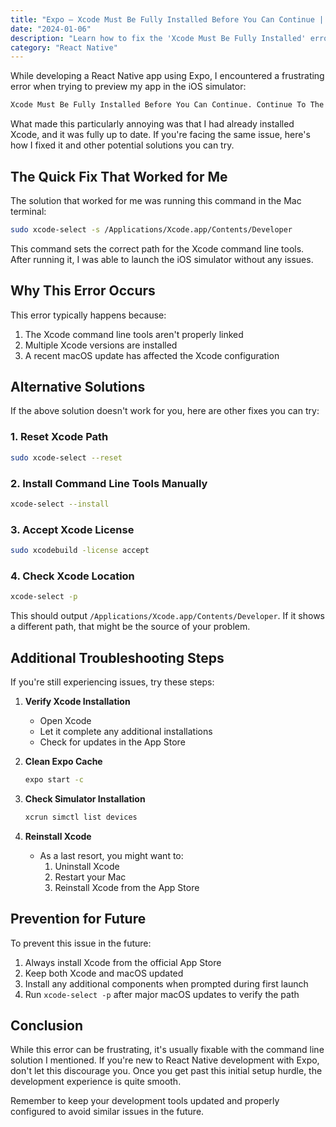 ```yaml
---
title: "Expo — Xcode Must Be Fully Installed Before You Can Continue | Fix"
date: "2024-01-06"
description: "Learn how to fix the 'Xcode Must Be Fully Installed' error in Expo when running iOS simulator, even when Xcode is already installed. Complete troubleshooting guide with multiple solutions."
category: "React Native"
---
```


While developing a React Native app using Expo, I encountered a frustrating error when trying to preview my app in the iOS simulator:

```bash
Xcode Must Be Fully Installed Before You Can Continue. Continue To The App Store?
```

What made this particularly annoying was that I had already installed Xcode, and it was fully up to date. If you're facing the same issue, here's how I fixed it and other potential solutions you can try.

## The Quick Fix That Worked for Me

The solution that worked for me was running this command in the Mac terminal:

```bash
sudo xcode-select -s /Applications/Xcode.app/Contents/Developer
```

This command sets the correct path for the Xcode command line tools. After running it, I was able to launch the iOS simulator without any issues.

## Why This Error Occurs

This error typically happens because:
1. The Xcode command line tools aren't properly linked
2. Multiple Xcode versions are installed
3. A recent macOS update has affected the Xcode configuration

## Alternative Solutions

If the above solution doesn't work for you, here are other fixes you can try:

### 1. Reset Xcode Path
```bash
sudo xcode-select --reset
```

### 2. Install Command Line Tools Manually
```bash
xcode-select --install
```

### 3. Accept Xcode License
```bash
sudo xcodebuild -license accept
```

### 4. Check Xcode Location
```bash
xcode-select -p
```
This should output `/Applications/Xcode.app/Contents/Developer`. If it shows a different path, that might be the source of your problem.

## Additional Troubleshooting Steps

If you're still experiencing issues, try these steps:

1. **Verify Xcode Installation**
   - Open Xcode
   - Let it complete any additional installations
   - Check for updates in the App Store

2. **Clean Expo Cache**
   ```bash
   expo start -c
   ```

3. **Check Simulator Installation**
   ```bash
   xcrun simctl list devices
   ```

4. **Reinstall Xcode**
   - As a last resort, you might want to:
     1. Uninstall Xcode
     2. Restart your Mac
     3. Reinstall Xcode from the App Store

## Prevention for Future

To prevent this issue in the future:
1. Always install Xcode from the official App Store
2. Keep both Xcode and macOS updated
3. Install any additional components when prompted during first launch
4. Run `xcode-select -p` after major macOS updates to verify the path

## Conclusion

While this error can be frustrating, it's usually fixable with the command line solution I mentioned. If you're new to React Native development with Expo, don't let this discourage you. Once you get past this initial setup hurdle, the development experience is quite smooth.

Remember to keep your development tools updated and properly configured to avoid similar issues in the future. 